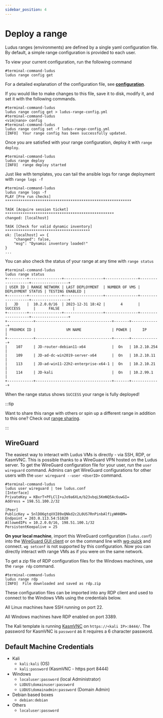 ```yaml
---
sidebar_position: 4
---
```


# Deploy a range

Ludus ranges (environments) are defined by a single yaml configuration file. By default, a simple range configuration is provided to each user.

To view your current configuration, run the following command

```shell-session
#terminal-command-ludus
ludus range config get
```

For a detailed explanation of the configuration file, see **[configuration](../configuration)**.

If you would like to make changes to this file, save it to disk, modify it, and set it with the following commands.

```shell-session
#terminal-command-ludus
ludus range config get > ludus-range-config.yml
#terminal-command-ludus
<vim|nano> config
#terminal-command-ludus
ludus range config set -f ludus-range-config.yml
[INFO]  Your range config has been successfully updated.
```

Once you are satisfied with your range configuration, deploy it with `range deploy`.

```shell-session
#terminal-command-ludus
ludus range deploy
[INFO]  range deploy started
```

Just like with templates, you can tail the ansible logs for range deployment with `range logs -f`

```shell-session
#terminal-command-ludus
ludus range logs -f
PLAY [Pre run checks] **********************************************************

TASK [Acquire session ticket] **************************************************
changed: [localhost]

TASK [Check for valid dynamic inventory] ***************************************
ok: [localhost] => {
    "changed": false,
    "msg": "Dynamic inventory loaded!"
}
...
```

You can also check the status of your range at any time with `range status`

```shell-session
#terminal-command-ludus
ludus range status
+---------+---------------+------------------+---------------+-------------------+-----------------+
| USER ID | RANGE NETWORK | LAST DEPLOYMENT  | NUMBER OF VMS | DEPLOYMENT STATUS | TESTING ENABLED |
+---------+---------------+------------------+---------------+-------------------+-----------------+
|   JD    |  10.2.0.0/16  | 2023-12-31 18:42 |       4       |      SUCCESS      |      FALSE      |
+---------+---------------+------------------+---------------+-------------------+-----------------+
+------------+-----------------------------------+-------+-------------+
| PROXMOX ID |              VM NAME              | POWER |     IP      |
+------------+-----------------------------------+-------+-------------+
|    107     | JD-router-debian11-x64            |  On   | 10.2.10.254 |
|    109     | JD-ad-dc-win2019-server-x64       |  On   | 10.2.10.11  |
|    113     | JD-ad-win11-22h2-enterprise-x64-1 |  On   | 10.2.10.21  |
|    114     | JD-kali                           |  On   | 10.2.99.1   |
+------------+-----------------------------------+-------+-------------+
```

When the range status shows `SUCCESS` your range is fully deployed!

:::tip

Want to share this range with others or spin up a different range in addition to this one? Check out [range sharing](../sharing.md).

:::

## WireGuard

The easiest way to interact with Ludus VMs is directly - via SSH, RDP, or KasmVNC.
This is possible thanks to a WireGuard VPN hosted on the Ludus server.
To get the WireGuard configuration file for your user, run the `user wireguard` command.
Admins can get WireGuard configurations for other users with the `user wireguard --user <UserID>` command.

```shell-session
#terminal-command-ludus
ludus user wireguard | tee ludus.conf
[Interface]
PrivateKey = KBxrT+PFLClI+uJo9a6XLm/b23vbqL5KmNQ5Ac6uwGI=
Address = 198.51.100.2/32

[Peer]
PublicKey = 5nlDO6gtqVXI89xQNkd2c2L0US7RnPinbAlfiyWHHBM=
Endpoint = 203.0.113.54:51820
AllowedIPs = 10.2.0.0/16, 198.51.100.1/32
PersistentKeepalive = 25
```

**On your local machine**, import this WireGuard configuration (`ludus.conf`) into the [WireGuard GUI client](https://www.wireguard.com/install/) or on the command line with [wg-quick](https://manpages.ubuntu.com/manpages/jammy/man8/wg-quick.8.html) and connect. 
`wg setconf` is not supported by this configuration.
Now you can directly interact with range VMs as if you were on the same network.

To get a zip file of RDP configuration files for the Windows machines, use the `range rdp` command.

```shell-session
#terminal-command-ludus
ludus range rdp
[INFO]  File downloaded and saved as rdp.zip
```

These configuration files can be imported into any RDP client and used to connect to the Windows VMs using the credentials below.

All Linux machines have SSH running on port 22.

All Windows machines have RDP enabled on port 3389.

The Kali template is running [KasmVNC](https://github.com/kasmtech/KasmVNC) on `https://<kali IP>:8444/`.
The password for KasmVNC is `password` as it requires a 6 character password.

## Default Machine Credentials
  - Kali
    - `kali:kali` (OS)
    - `kali:password` (KasmVNC - https port 8444)
  - Windows
    - `localuser:password` (local Administrator)
    - `LUDUS\domainuser:password`
    - `LUDUS\domainadmin:password` (Domain Admin)
  - Debian based boxes
    - `debian:debian`
  - Others
    - `localuser:password`
